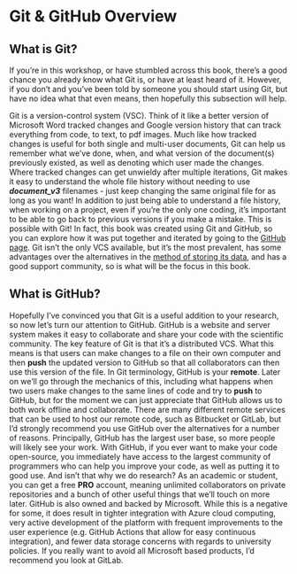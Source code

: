 # Git & GitHub Overview
## What is Git?

If you're in this workshop, or have stumbled across this book, there's a good chance you already know what Git is, or have at least heard of it.
However, if you don't and you've been told by someone you should start using Git, but have no idea what that even means, then hopefully this subsection will help.

Git is a version-control system (VSC).
Think of it like a better version of Microsoft Word tracked changes and Google version history that can track everything from code, to text, to pdf images.
Much like how tracked changes is useful for both single and multi-user documents, Git can help us remember what we've done, when, and what version of the document(s) previously existed, as well as denoting which user made the changes.
Where tracked changes can get unwieldy after multiple iterations, Git makes it easy to understand the whole file history without needing to use ***document_v3*** filenames - just keep changing the same original file for as long as you want!
In addition to just being able to understand a file history, when working on a project, even if you're the only one coding, it's important to be able to go back to previous versions if you make a mistake.
This is possible with Git!
In fact, this book was created using Git and GitHub, so you can explore how it was put together and iterated by going to the [GitHub page]().
Git isn't the only VCS available, but it's the most prevalent, has some advantages over the alternatives in the [method of storing its data](https://git-scm.com/book/en/v2/Getting-Started-What-is-Git%3F), and has a good support community, so is what will be the focus in this book.

## What is GitHub?

Hopefully I've convinced you that Git is a useful addition to your research, so now let's turn our attention to GitHub.
GitHub is a website and server system makes it easy to collaborate and share your code with the scientific community.
The key feature of Git is that it's a distributed VCS.
What this means is that users can make changes to a file on their own computer and then **push** the updated version to GitHub so that all collaborators can then use this version of the file.
In Git terminology, GitHub is your **remote**.
Later on we'll go through the mechanics of this, including what happens when two users make changes to the same lines of code and try to **push** to GitHub, but for the moment we can just appreciate that GitHub allows us to both work offline and collaborate.
There are many different remote services that can be used to host our remote code, such as Bitbucket or GitLab, but I'd strongly recommend you use GitHub over the alternatives for a number of reasons.
Principally, GitHub has the largest user base, so more people will likely see your work.
With GitHub, if you ever want to make your code open-source, you immediately have access to the largest community of programmers who can help you improve your code, as well as putting it to good use.
And isn't that why we do research?
As an academic or student, you can get a free **PRO** account, meaning unlimited collaborators on private repositories and a bunch of other useful things that we'll touch on more later.
GitHub is also owned and backed by Microsoft.
While this is a negative for some, it does result in tighter integration with Azure cloud computing, very active development of the platform with frequent improvements to the user experience (e.g. GitHub Actions that allow for easy continuous integration), and fewer data storage concerns with regards to university policies.
If you really want to avoid all Microsoft based products, I'd recommend you look at GitLab.